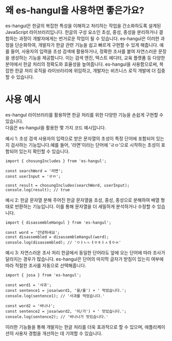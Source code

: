 # 왜 es-hangul을 사용하면 좋은가요?

es-hangul은 한글의 복잡한 특성을 이해하고 처리하는 작업을 간소화하도록 설계된 JavaScript 라이브러리입니다. 한글의 구성 요소인 초성, 중성, 종성을 분리하거나 결합하는 과정이 개발자에게는 번거로운 작업이 될 수 있습니다. es-hangul은 이러한 과정을 단순화하여, 개발자가 한글 관련 기능을 쉽고 빠르게 구현할 수 있게 해줍니다. 예를 들어, 사용자의 입력을 초성 검색에 활용하거나, 정확한 조사를 붙여 자연스러운 문장을 생성하는 기능을 제공합니다. 이는 검색 엔진, 텍스트 에디터, 교육 플랫폼 등 다양한 분야에서 한글 처리의 정확도와 효율성을 높여줍니다. es-hangul을 사용함으로써, 복잡한 한글 처리 로직을 라이브러리에 위임하고, 개발자는 비즈니스 로직 개발에 더 집중할 수 있습니다.

# 사용 예시

es-hangul 라이브러리를 활용하면 한글 처리를 위한 다양한 기능을 손쉽게 구현할 수 있습니다.<br/>
다음은 es-hangul을 활용한 몇 가지 코드 예시입니다.

예시 1: 초성 검색
사용자의 입력으로 받은 문자열의 초성이 특정 단어에 포함되어 있는지 검사하는 기능입니다.예를 들어, '라면'이라는 단어에 'ㄹㅁ'으로 시작하는 초성이 포함되어 있는지 확인할 수 있습니다.

```tsx
import { chosungIncludes } from 'es-hangul';

const searchWord = '라면';
const userInput = 'ㄹㅁ';

const result = chosungIncludes(searchWord, userInput);
console.log(result); // true
```

예시 2: 한글 문자열 분해
주어진 한글 문자열을 초성, 중성, 종성으로 분해하여 배열 형태로 반환하는 기능입니다. 이를 통해 문자열을 더 세밀하게 분석하거나 수정할 수 있습니다.

```tsx
import { disassembleHangul } from 'es-hangul';

const word = '안녕하세요';
const disassembled = disassembleHangul(word);
console.log(disassembled); // 'ㅇㅏㄴㄴㅕㅇㅎㅏㅅㅔㅇㅛ'
```

예시 3: 자연스러운 조사 처리
한글에서 동일한 단어라도 앞에 오는 단어에 따라 조사가 달라지는 경우가 많습니다. es-hangul은 단어의 마지막 글자가 받침이 있는지 여부에 따라 적절한 조사를 자동으로 선택해줍니다.

```tsx
import { josa } from 'es-hangul';

const word1 = '사과';
const sentence1 = josa(word1, '을/를') + ' 먹었습니다.';
console.log(sentence1); // '사과를 먹었습니다.'

const word2 = '바나나';
const sentence2 = josa(word2, '이/가') + ' 맛있습니다.';
console.log(sentence2); // '바나나가 맛있습니다.'
```

이러한 기능들을 통해 개발자는 한글 처리를 더욱 효과적으로 할 수 있으며, 애플리케이션의 사용자 경험을 개선하는 데 기여할 수 있습니다.
